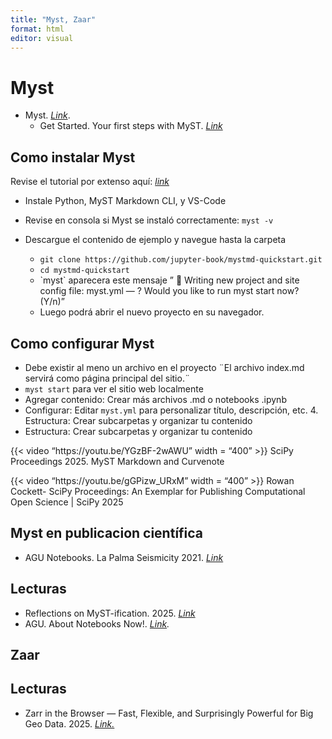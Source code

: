```yaml
---
title: "Myst, Zaar"
format: html
editor: visual
---
```


# Myst

-   Myst. [*Link*](https://mystmd.org/guide).
    -   Get Started. Your first steps with MyST. [*Link*](https://mystmd.org/guide/quickstart)

::: {.callout-tip appearance="minimal"}
## Como instalar Myst

Revise el tutorial por extenso aquí: [*link*](https://mystmd.org/guide/quickstart)

-   Instale Python, MyST Markdown CLI, y VS-Code

-   Revise en consola si Myst se instaló correctamente: `myst -v`

-   Descargue el contenido de ejemplo y navegue hasta la carpeta

    -   `git clone https://github.com/jupyter-book/mystmd-quickstart.git`
    -   `cd mystmd-quickstart`
    -   \`myst\` aparecera este mensaje " 💾 Writing new project and site config file: myst.yml — ? Would you like to run myst start now? (Y/n)"
    -   Luego podrá abrir el nuevo proyecto en su navegador.
:::

::: {.callout-tip appearance="minimal"}
## Como configurar Myst

-   Debe existir al meno un archivo en el proyecto ¨El archivo index.md servirá como página principal del sitio.¨
-   `myst start` para ver el sitio web localmente
-   Agregar contenido: Crear más archivos .md o notebooks .ipynb
-   Configurar: Editar `myst.yml` para personalizar título, descripción, etc. 4. Estructura: Crear subcarpetas y organizar tu contenido
-   Estructura: Crear subcarpetas y organizar tu contenido
:::

{{< video "https://youtu.be/YGzBF-2wAWU" width = "400" >}} SciPy Proceedings 2025. MyST Markdown and Curvenote

{{< video "https://youtu.be/gGPizw_URxM" width = "400" >}} Rowan Cockett- SciPy Proceedings: An Exemplar for Publishing Computational Open Science \| SciPy 2025

## Myst en publicacion científica

-   AGU Notebooks. La Palma Seismicity 2021. [*Link*](https://notebooks-now.github.io/submission-myst-full/)

## Lecturas

-   Reflections on MyST-ification. 2025. [*Link*](https://projectpythia.org/posts/2025/mystification/)
-   AGU. About Notebooks Now!. [*Link*](https://data.agu.org/notebooks-now/about)*.*

## Zaar

## Lecturas

-   Zarr in the Browser — Fast, Flexible, and Surprisingly Powerful for Big Geo Data. 2025. [*Link.*](https://medium.com/@tobias.ramalho.ferreira/zarr-in-the-browser-fast-flexible-and-surprisingly-powerful-for-big-geo-data-eeb90ddf8a3d)